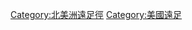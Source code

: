 {{Commons cat|Hiking trails in the United States}}

[[Category:北美洲遠足徑|Category:北美洲遠足徑]]
[[Category:美國遠足|Category:美國遠足]]